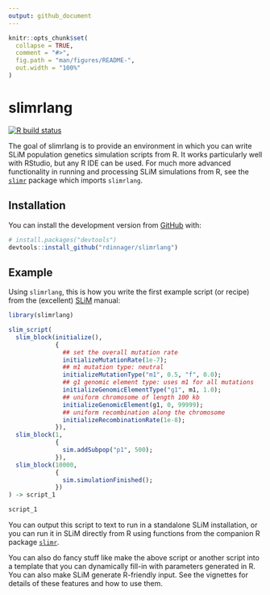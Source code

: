 ```yaml
---
output: github_document
---
```


<!-- README.md is generated from README.Rmd. Please edit that file -->

```r
knitr::opts_chunk$set(
  collapse = TRUE,
  comment = "#>",
  fig.path = "man/figures/README-",
  out.width = "100%"
)
```
# slimrlang

<!-- badges: start -->
[![R build status](https://github.com/rdinnager/slimrlang/workflows/R-CMD-check/badge.svg)](https://github.com/rdinnager/slimrlang/actions)
<!-- badges: end -->

The goal of slimrlang is to provide an environment in which you can write SLiM population genetics simulation scripts from R. It works particularly well with RStudio, but any R IDE can be used. For much more advanced functionality in running and processing SLiM simulations from R, see the [`slimr`](https://github.com/rdinnager/slimr) package which imports `slimrlang`.

## Installation

You can install the development version from [GitHub](https://github.com/) with:

``` r
# install.packages("devtools")
devtools::install_github("rdinnager/slimrlang")
```
## Example

Using `slimrlang`, this is how you write the first example script (or recipe) from the (excellent) [SLiM](https://messerlab.org/slim/) manual:

```r
library(slimrlang)

slim_script(
  slim_block(initialize(),
             {
               ## set the overall mutation rate
               initializeMutationRate(1e-7); 
               ## m1 mutation type: neutral
               initializeMutationType("m1", 0.5, "f", 0.0);
               ## g1 genomic element type: uses m1 for all mutations
               initializeGenomicElementType("g1", m1, 1.0);
               ## uniform chromosome of length 100 kb
               initializeGenomicElement(g1, 0, 99999);
               ## uniform recombination along the chromosome
               initializeRecombinationRate(1e-8);
             }),
  slim_block(1,
             {
               sim.addSubpop("p1", 500);
             }),
  slim_block(10000,
             {
               sim.simulationFinished();
             })
) -> script_1

script_1
```

You can output this script to text to run in a standalone SLiM installation, or you can run it in SLiM directly from R using functions from the companion R package [`slimr`](https://github.com/rdinnager/slimr).

You can also do fancy stuff like make the above script or another script into a template that you can dynamically fill-in with parameters generated in R. You can also make SLiM generate R-friendly input. See the vignettes for details of these features and how to use them.
